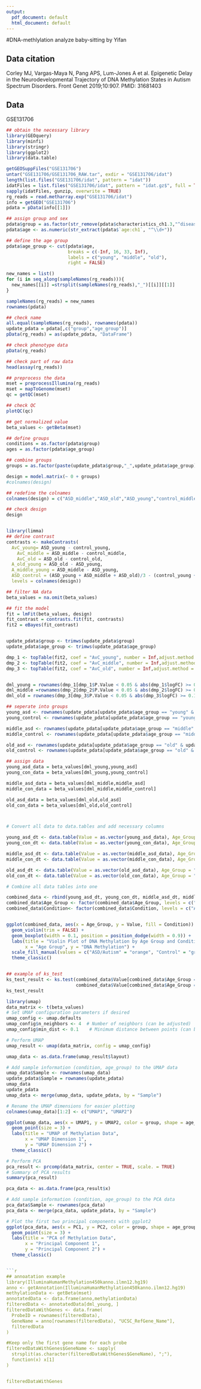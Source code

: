 ```yaml
---
output:
  pdf_document: default
  html_document: default
---
```

#DNA-methlylation analyze baby-sitting by Yifan

## Data citation
	
Corley MJ, Vargas-Maya N, Pang APS, Lum-Jones A et al. Epigenetic Delay in the Neurodevelopmental Trajectory of DNA Methylation States in Autism Spectrum Disorders. Front Genet 2019;10:907. PMID: 31681403

## Data

GSE131706

```r

## obtain the necessary library
library(GEOquery)
library(minfi)
library(stringr)
library(ggplot2)
library(data.table)

```
```r
getGEOSuppFiles("GSE131706")
untar("GSE131706/GSE131706_RAW.tar", exdir = "GSE131706/idat")
length(list.files("GSE131706/idat", pattern = "idat"))
idatFiles = list.files("GSE131706/idat", pattern = "idat.gz$", full = TRUE) 
sapply(idatFiles, gunzip, overwrite = TRUE) 
rg_reads = read.metharray.exp("GSE131706/idat")
info = getGEO("GSE131706")
pdata = pData(info[[1]])

## assign group and sex
pdata$group = as.factor(str_remove(pdata$characteristics_ch1.3,"^disease state:"))
pdata$age <- as.numeric(str_extract(pdata$`age:ch1`, "^\\d+"))

## define the age group
pdata$age_group <- cut(pdata$age,
                       breaks = c(-Inf, 16, 33, Inf),
                       labels = c("young", "middle", "old"),
                       right = FALSE)

new_names = list()
for (i in seq_along(sampleNames(rg_reads))){
  new_names[[i]] =strsplit(sampleNames(rg_reads),"_")[[i]][[1]]
}

sampleNames(rg_reads) = new_names
rownames(pdata)

## check name
all.equal(sampleNames(rg_reads), rownames(pdata))
update_pdata = pdata[,c("group","age_group")]
pData(rg_reads) = as(update_pdata, "DataFrame")

## check phenotype data
pData(rg_reads)

## check part of raw data
head(assay(rg_reads))
```

```r
## preprocess the data
mset = preprocessIllumina(rg_reads)
mset = mapToGenome(mset)
qc = getQC(mset)

## check QC
plotQC(qc)

## get normalized value
beta_values <- getBeta(mset)


```


```r
## define groups 
conditions = as.factor(pdata$group)
ages = as.factor(pdata$age_group)

## combine groups
groups = as.factor(paste(update_pdata$group,"_",update_pdata$age_group))

design = model.matrix(~ 0 + groups)
#colnames(design)

## redefine the colnames
colnames(design) = c("ASD_middle","ASD_old","ASD_young","control_middle","control_old","control_young")

## check design
design


library(limma)
## define contrast
contrasts <- makeContrasts(
  AvC_young= ASD_young - control_young,
    AvC_middle = ASD_middle - control_middle,
    AvC_old = ASD_old - control_old,
  A_old_young = ASD_old - ASD_young,
  A_middle_young = ASD_middle - ASD_young, 
  ASD_control = (ASD_young + ASD_middle + ASD_old)/3 - (control_young + control_middle + control_old)/3,
  levels = colnames(design))

## filter NA data
beta_values = na.omit(beta_values)

## fit the model
fit = lmFit(beta_values, design)
fit_contrast = contrasts.fit(fit, contrasts)
fit2 = eBayes(fit_contrast)


update_pdata$group <- trimws(update_pdata$group)
update_pdata$age_group <- trimws(update_pdata$age_group)

dmp_1 <- topTable(fit2, coef = "AvC_young", number = Inf,adjust.method = "BH")
dmp_2 <- topTable(fit2, coef = "AvC_middle", number = Inf,adjust.method = "BH")
dmp_3 <- topTable(fit2, coef = "AvC_old", number = Inf,adjust.method = "BH")


dml_young = rownames(dmp_1[dmp_1$P.Value < 0.05 & abs(dmp_1$logFC) >= 0.1,])
dml_middle =rownames(dmp_2[dmp_2$P.Value < 0.05 & abs(dmp_2$logFC) >= 0.1,])
dml_old = rownames(dmp_3[dmp_3$P.Value < 0.05 & abs(dmp_3$logFC) >= 0.1,])

## seperate into groups
young_asd <- rownames(update_pdata[update_pdata$age_group == "young" & update_pdata$group == "ASD/Autism", ])
young_control <- rownames(update_pdata[update_pdata$age_group == "young" & update_pdata$group == "Control", ])

middle_asd <- rownames(update_pdata[update_pdata$age_group == "middle" & update_pdata$group == "ASD/Autism", ])
middle_control <- rownames(update_pdata[update_pdata$age_group == "middle" & update_pdata$group == "Control", ])

old_asd <- rownames(update_pdata[update_pdata$age_group == "old" & update_pdata$group == "ASD/Autism", ])
old_control <- rownames(update_pdata[update_pdata$age_group == "old" & update_pdata$group == "Control", ])

## assign data
young_asd_data = beta_values[dml_young,young_asd]
young_con_data = beta_values[dml_young,young_control]

middle_asd_data = beta_values[dml_middle,middle_asd]
middle_con_data = beta_values[dml_middle,middle_control]

old_asd_data = beta_values[dml_old,old_asd]
old_con_data = beta_values[dml_old,old_control]



# Convert all data to data.tables and add necessary columns

young_asd_dt <- data.table(Value = as.vector(young_asd_data), Age_Group = "Young", Condition = "ASD/Autism")
young_con_dt <- data.table(Value = as.vector(young_con_data), Age_Group = "Young", Condition = "Control")

middle_asd_dt <- data.table(Value = as.vector(middle_asd_data), Age_Group = "Middle", Condition = "ASD/Autism")
middle_con_dt <- data.table(Value = as.vector(middle_con_data), Age_Group = "Middle", Condition = "Control")

old_asd_dt <- data.table(Value = as.vector(old_asd_data), Age_Group = "Old", Condition = "ASD/Autism")
old_con_dt <- data.table(Value = as.vector(old_con_data), Age_Group = "Old", Condition = "Control")

# Combine all data tables into one

combined_data <- rbind(young_asd_dt, young_con_dt, middle_asd_dt, middle_con_dt, old_asd_dt, old_con_dt)
combined_data$Age_Group <- factor(combined_data$Age_Group, levels = c("Young", "Middle", "Old"))
combined_data$Condition<- factor(combined_data$Condition, levels = c("ASD/Autism", "Control"))


ggplot(combined_data, aes(x = Age_Group, y = Value, fill = Condition)) +
  geom_violin(trim = FALSE) +
  geom_boxplot(width = 0.1, position = position_dodge(width = 0.9)) +  # Optional: Add boxplot for median and IQR
  labs(title = "Violin Plot of DNA Methylation by Age Group and Condition",
       x = "Age Group", y = "DNA Methylation") +
  scale_fill_manual(values = c("ASD/Autism" = "orange", "Control" = "green")) + 
  theme_classic()


## example of ks_test
ks_test_result <- ks.test(combined_data$Value[combined_data$Age_Group == "Old"& combined_data$Condition=="ASD/Autism"], 
                          combined_data$Value[combined_data$Age_Group == "Old"& combined_data$Condition=="Control"])
ks_test_result

```

```r
library(umap)
data_matrix <- t(beta_values)
# Set UMAP configuration parameters if desired
umap_config <- umap.defaults
umap_config$n_neighbors <- 4  # Number of neighbors (can be adjusted)
umap_config$min_dist <- 0.1    # Minimum distance between points (can be adjusted)

# Perform UMAP
umap_result <- umap(data_matrix, config = umap_config)

umap_data <- as.data.frame(umap_result$layout)

# Add sample information (condition, age_group) to the UMAP data
umap_data$Sample <- rownames(umap_data)
update_pdata$Sample = rownames(update_pdata)
umap_data
update_pdata
umap_data <- merge(umap_data, update_pdata, by = "Sample")

# Rename the UMAP dimensions for easier plotting
colnames(umap_data)[1:2] <- c("UMAP1", "UMAP2")

ggplot(umap_data, aes(x = UMAP1, y = UMAP2, color = group, shape = age_group)) +
  geom_point(size = 3) +
  labs(title = "UMAP of Methylation Data",
       x = "UMAP Dimension 1",
       y = "UMAP Dimension 2") +
  theme_classic()

```
```r
# Perform PCA
pca_result <- prcomp(data_matrix, center = TRUE, scale. = TRUE)
# Summary of PCA results
summary(pca_result)

pca_data <- as.data.frame(pca_result$x)

# Add sample information (condition, age_group) to the PCA data
pca_data$Sample <- rownames(pca_data)
pca_data <- merge(pca_data, update_pdata, by = "Sample")

# Plot the first two principal components with ggplot2
ggplot(pca_data, aes(x = PC1, y = PC2, color = group, shape = age_group)) +
  geom_point(size = 3) +
  labs(title = "PCA of Methylation Data",
       x = "Principal Component 1",
       y = "Principal Component 2") +
  theme_classic()


```r
## annoatation example
library(IlluminaHumanMethylation450kanno.ilmn12.hg19)
anno <- getAnnotation(IlluminaHumanMethylation450kanno.ilmn12.hg19)
methylationData <- getBeta(mset)
annotatedData <- data.frame(anno,methylationData)
filteredData <- annotatedData[dml_young, ]
filteredDataWithGenes <- data.frame(
  ProbeID = rownames(filteredData),
  GeneName = anno[rownames(filteredData), "UCSC_RefGene_Name"],
  filteredData
)

#Keep only the first gene name for each probe
filteredDataWithGenes$GeneName <- sapply(
  strsplit(as.character(filteredDataWithGenes$GeneName), ";"),
  function(x) x[1]
)


filteredDataWithGenes
```
